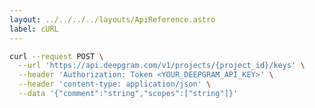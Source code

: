 ---
layout: ../../../../layouts/ApiReference.astro
label: cURL
---

```bash
curl --request POST \
  --url 'https://api.deepgram.com/v1/projects/{project_id}/keys' \
  --header 'Authorization: Token <YOUR_DEEPGRAM_API_KEY>' \
  --header 'content-type: application/json' \
  --data '{"comment":"string","scopes":["string"]}'
```
